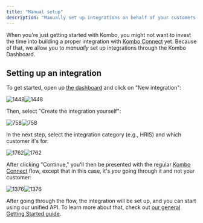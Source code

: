 ```yaml
---
title: "Manual setup"
description: "Manually set up integrations on behalf of your customers."
---
```


When you're just getting started with Kombo, you might not want to invest the time into building a proper integration with [Kombo Connect](/docs/connect) yet. Because of that, we allow you to _manually_ set up integrations through the Kombo Dashboard.

## Setting up an integration

To get started, open up [the dashboard](https://app.kombo.dev) and click on "New integration":

![1448](/images/2f05916-503d25a-Screen_Shot_2022-10-07_at_15.59.06.png "503d25a-Screen_Shot_2022-10-07_at_15.59.06.png")![1448](/images/2f05916-503d25a-Screen_Shot_2022-10-07_at_15.59.06.png "Click to close...") 

Then, select "Create the integration yourself":

![758](/images/59c5b9b-16769a4-Screen_Shot_2022-10-07_at_16.00.06_1.png "16769a4-Screen_Shot_2022-10-07_at_16.00.06 (1).png")![758](/images/59c5b9b-16769a4-Screen_Shot_2022-10-07_at_16.00.06_1.png "Click to close...") 

In the next step, select the integration category (e.g., HRIS) and which customer it's for:

![1762](/images/4b4feb3-Connection_settings.png "Connection settings.png")![1762](/images/4b4feb3-Connection_settings.png "Click to close...") 

After clicking "Continue," you'll then be presented with the regular [Kombo Connect](/docs/connect) flow, except that in this case, it's _you_ going through it and not your customer:

![1376](/images/7a6d096-Connection_flow.png "Connection flow.png")![1376](/images/7a6d096-Connection_flow.png "Click to close...") 

After going through the flow, the integration will be set up, and you can start using our unified API. To learn more about that, check out [our general Getting Started guide](/docs/getting-started).